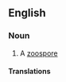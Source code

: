 {{also|swarmspore}}

==English==

===Noun===
{{en-noun}}

# A [[zoospore]]

====Translations====
{{trans-see|zoospore}}